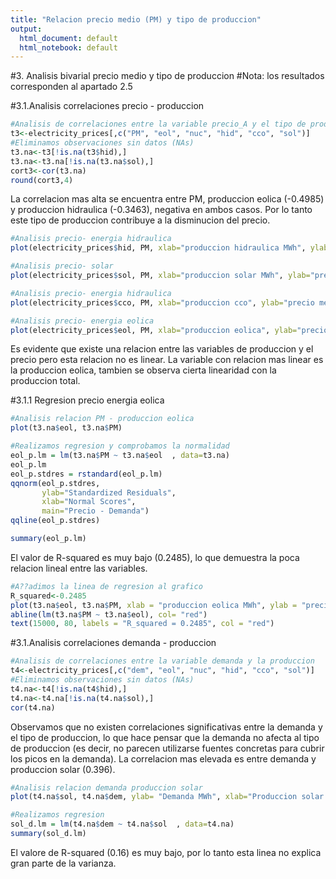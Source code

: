 ```yaml
---
title: "Relacion precio medio (PM) y tipo de produccion"
output:
  html_document: default
  html_notebook: default
---
```


#3. Analisis bivarial precio medio y tipo de produccion
#Nota: los resultados corresponden al apartado 2.5

#3.1.Analisis correlaciones precio - produccion

```r
#Analisis de correlaciones entre la variable precio_A y el tipo de produccion
t3<-electricity_prices[,c("PM", "eol", "nuc", "hid", "cco", "sol")]
#Eliminamos observaciones sin datos (NAs)
t3.na<-t3[!is.na(t3$hid),]
t3.na<-t3.na[!is.na(t3.na$sol),]
cort3<-cor(t3.na)
round(cort3,4)
```
La correlacion mas alta se encuentra entre PM, produccion eolica (-0.4985) y produccion hidraulica (-0.3463), negativa en ambos casos. Por lo tanto este tipo de produccion contribuye a la disminucion del precio.

```r
#Analisis precio- energia hidraulica
plot(electricity_prices$hid, PM, xlab="produccion hidraulica MWh", ylab="precio medio")
```
```r
#Analisis precio- solar
plot(electricity_prices$sol, PM, xlab="produccion solar MWh", ylab="precio medio")
```
```r
#Analisis precio- energia hidraulica
plot(electricity_prices$cco, PM, xlab="produccion cco", ylab="precio medio")
```
```r
#Analisis precio- energia eolica
plot(electricity_prices$eol, PM, xlab="produccion eolica", ylab="precio medio")
```

Es evidente que existe una relacion entre las variables de produccion y el precio pero esta relacion no es linear. La variable con relacion mas linear es la produccion eolica, tambien se observa cierta linearidad con la produccion total.

#3.1.1 Regresion precio energia eolica

```r
#Analisis relacion PM - produccion eolica
plot(t3.na$eol, t3.na$PM)
```

```r
#Realizamos regresion y comprobamos la normalidad
eol_p.lm = lm(t3.na$PM ~ t3.na$eol  , data=t3.na) 
eol_p.lm 
eol_p.stdres = rstandard(eol_p.lm)
qqnorm(eol_p.stdres, 
       ylab="Standardized Residuals", 
       xlab="Normal Scores", 
       main="Precio - Demanda") 
qqline(eol_p.stdres)
```
```r
summary(eol_p.lm)
```
El valor de R-squared es muy bajo (0.2485), lo que demuestra la poca relacion lineal entre las variables.

```r
#A??adimos la linea de regresion al grafico
R_squared<-0.2485
plot(t3.na$eol, t3.na$PM, xlab = "produccion eolica MWh", ylab = "precio medio")
abline(lm(t3.na$PM ~ t3.na$eol), col= "red")
text(15000, 80, labels = "R_squared = 0.2485", col = "red")
```


#3.1.Analisis correlaciones demanda - produccion
```r
#Analisis de correlaciones entre la variable demanda y la produccion
t4<-electricity_prices[,c("dem", "eol", "nuc", "hid", "cco", "sol")]
#Eliminamos observaciones sin datos (NAs)
t4.na<-t4[!is.na(t4$hid),]
t4.na<-t4.na[!is.na(t4.na$sol),]
cor(t4.na)
```

Observamos que no existen correlaciones significativas entre la demanda y el tipo de produccion, lo que hace pensar que la demanda no afecta al tipo de produccion (es decir, no parecen utilizarse fuentes concretas para cubrir los picos en la demanda). La correlacion mas elevada es entre demanda y produccion solar (0.396).


```r
#Analisis relacion demanda produccion solar
plot(t4.na$sol, t4.na$dem, ylab= "Demanda MWh", xlab="Produccion solar MWh")
```

```r
#Realizamos regresion 
sol_d.lm = lm(t4.na$dem ~ t4.na$sol  , data=t4.na) 
summary(sol_d.lm)
```
El valore de R-squared (0.16) es  muy bajo, por lo tanto esta linea no explica gran parte de la varianza.